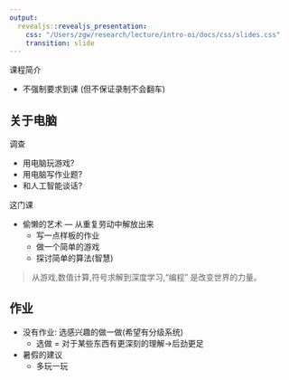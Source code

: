 ```yaml
---
output: 
  revealjs::revealjs_presentation:
    css: "/Users/zgw/research/lecture/intro-oi/docs/css/slides.css"
    transition: slide
---
```


课程简介

-   不强制要求到课 (但不保证录制不会翻车)

## 关于电脑

调查

-   用电脑玩游戏?
-   用电脑写作业题?
-   和人工智能谈话?

这门课

-   偷懒的艺术 --- 从重复劳动中解放出来
    -   写一点样板的作业
    -   做一个简单的游戏
    -   探讨简单的算法(智慧)

> 从游戏,数值计算,符号求解到深度学习,“编程” 是改变世界的力量。

## 作业

-   没有作业: 选感兴趣的做一做(希望有分级系统)
    -   选做 = 对于某些东西有更深刻的理解$\rightarrow$后劲更足
-   暑假的建议
    -   多玩一玩
